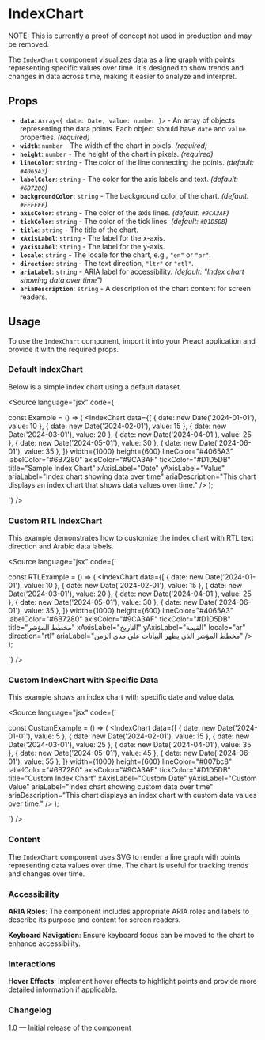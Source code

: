 
<Meta of={IndexChartStories} />

# IndexChart

NOTE: This is currently a proof of concept not used in production and may be removed.

The `IndexChart` component visualizes data as a line graph with points representing specific values over time. It's designed to show trends and changes in data across time, making it easier to analyze and interpret.

## Props

* **`data`**: `Array<{ date: Date, value: number }>` - An array of objects representing the data points. Each object should have `date` and `value` properties. *(required)*
* **`width`**: `number` - The width of the chart in pixels. *(required)*
* **`height`**: `number` - The height of the chart in pixels. *(required)*
* **`lineColor`**: `string` - The color of the line connecting the points. *(default: `#4065A3`)*
* **`labelColor`**: `string` - The color for the axis labels and text. *(default: `#6B7280`)*
* **`backgroundColor`**: `string` - The background color of the chart. *(default: `#FFFFFF`)*
* **`axisColor`**: `string` - The color of the axis lines. *(default: `#9CA3AF`)*
* **`tickColor`**: `string` - The color of the tick lines. *(default: `#D1D5DB`)*
* **`title`**: `string` - The title of the chart.
* **`xAxisLabel`**: `string` - The label for the x-axis.
* **`yAxisLabel`**: `string` - The label for the y-axis.
* **`locale`**: `string` - The locale for the chart, e.g., `"en"` or `"ar"`.
* **`direction`**: `string` - The text direction, `"ltr"` or `"rtl"`.
* **`ariaLabel`**: `string` - ARIA label for accessibility. *(default: "Index chart showing data over time")*
* **`ariaDescription`**: `string` - A description of the chart content for screen readers.

## Usage

To use the `IndexChart` component, import it into your Preact application and provide it with the required props.

### Default IndexChart

Below is a simple index chart using a default dataset.

<Canvas />

<Source
  language="jsx"
  code={`

const Example = () => (
  <IndexChart
    data={[
      { date: new Date('2024-01-01'), value: 10 },
      { date: new Date('2024-02-01'), value: 15 },
      { date: new Date('2024-03-01'), value: 20 },
      { date: new Date('2024-04-01'), value: 25 },
      { date: new Date('2024-05-01'), value: 30 },
      { date: new Date('2024-06-01'), value: 35 },
    ]}
    width={1000}
    height={600}
    lineColor="#4065A3"
    labelColor="#6B7280"
    axisColor="#9CA3AF"
    tickColor="#D1D5DB"
    title="Sample Index Chart"
    xAxisLabel="Date"
    yAxisLabel="Value"
    ariaLabel="Index chart showing data over time"
    ariaDescription="This chart displays an index chart that shows data values over time."
  />
);

`}
/>

### Custom RTL IndexChart

This example demonstrates how to customize the index chart with RTL text direction and Arabic data labels.

<Canvas />

<Source
  language="jsx"
  code={`

const RTLExample = () => (
  <IndexChart
    data={[
      { date: new Date('2024-01-01'), value: 10 },
      { date: new Date('2024-02-01'), value: 15 },
      { date: new Date('2024-03-01'), value: 20 },
      { date: new Date('2024-04-01'), value: 25 },
      { date: new Date('2024-05-01'), value: 30 },
      { date: new Date('2024-06-01'), value: 35 },
    ]}
    width={1000}
    height={600}
    lineColor="#4065A3"
    labelColor="#6B7280"
    axisColor="#9CA3AF"
    tickColor="#D1D5DB"
    title="مخطط المؤشر"
    xAxisLabel="التاريخ"
    yAxisLabel="القيمة"
    locale="ar"
    direction="rtl"
    ariaLabel="مخطط المؤشر الذي يظهر البيانات على مدى الزمن"
  />
);

`}
/>

### Custom IndexChart with Specific Data

This example shows an index chart with specific date and value data.

<Canvas />

<Source
  language="jsx"
  code={`

const CustomExample = () => (
  <IndexChart
    data={[
      { date: new Date('2024-01-01'), value: 5 },
      { date: new Date('2024-02-01'), value: 15 },
      { date: new Date('2024-03-01'), value: 25 },
      { date: new Date('2024-04-01'), value: 35 },
      { date: new Date('2024-05-01'), value: 45 },
      { date: new Date('2024-06-01'), value: 55 },
    ]}
    width={1000}
    height={600}
    lineColor="#007bc8"
    labelColor="#6B7280"
    axisColor="#9CA3AF"
    tickColor="#D1D5DB"
    title="Custom Index Chart"
    xAxisLabel="Custom Date"
    yAxisLabel="Custom Value"
    ariaLabel="Index chart showing custom data over time"
    ariaDescription="This chart displays an index chart with custom data values over time."
  />
);

`}
/>

### Content

The `IndexChart` component uses SVG to render a line graph with points representing data values over time. The chart is useful for tracking trends and changes over time.

### Accessibility

**ARIA Roles**: The component includes appropriate ARIA roles and labels to describe its purpose and content for screen readers.

**Keyboard Navigation**: Ensure keyboard focus can be moved to the chart to enhance accessibility.

### Interactions

**Hover Effects**: Implement hover effects to highlight points and provide more detailed information if applicable.

### Changelog

1.0 — Initial release of the component
